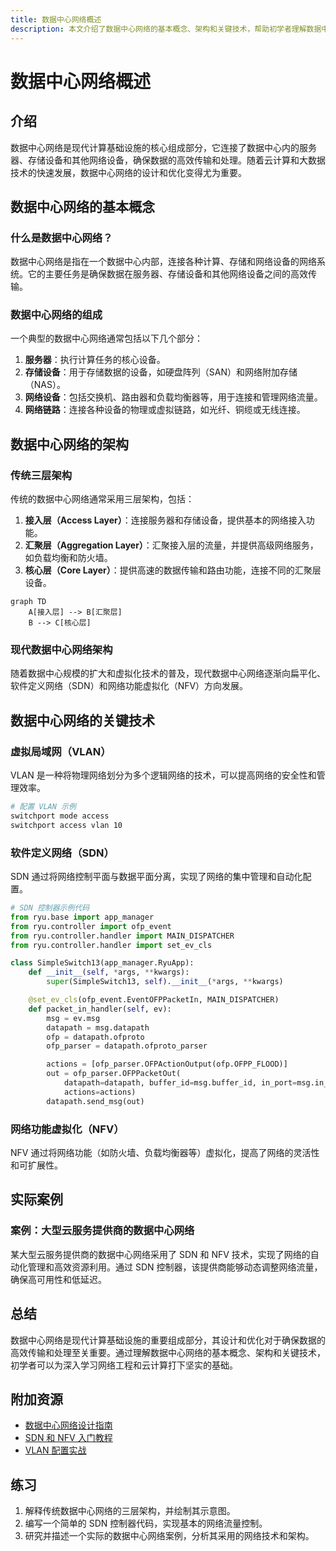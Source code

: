 ```yaml
---
title: 数据中心网络概述
description: 本文介绍了数据中心网络的基本概念、架构和关键技术，帮助初学者理解数据中心网络的组成和工作原理。
---
```


# 数据中心网络概述

## 介绍

数据中心网络是现代计算基础设施的核心组成部分，它连接了数据中心内的服务器、存储设备和其他网络设备，确保数据的高效传输和处理。随着云计算和大数据技术的快速发展，数据中心网络的设计和优化变得尤为重要。

## 数据中心网络的基本概念

### 什么是数据中心网络？

数据中心网络是指在一个数据中心内部，连接各种计算、存储和网络设备的网络系统。它的主要任务是确保数据在服务器、存储设备和其他网络设备之间的高效传输。

### 数据中心网络的组成

一个典型的数据中心网络通常包括以下几个部分：

1. **服务器**：执行计算任务的核心设备。
2. **存储设备**：用于存储数据的设备，如硬盘阵列（SAN）和网络附加存储（NAS）。
3. **网络设备**：包括交换机、路由器和负载均衡器等，用于连接和管理网络流量。
4. **网络链路**：连接各种设备的物理或虚拟链路，如光纤、铜缆或无线连接。

## 数据中心网络的架构

### 传统三层架构

传统的数据中心网络通常采用三层架构，包括：

1. **接入层（Access Layer）**：连接服务器和存储设备，提供基本的网络接入功能。
2. **汇聚层（Aggregation Layer）**：汇聚接入层的流量，并提供高级网络服务，如负载均衡和防火墙。
3. **核心层（Core Layer）**：提供高速的数据传输和路由功能，连接不同的汇聚层设备。

```mermaid
graph TD
    A[接入层] --> B[汇聚层]
    B --> C[核心层]
```

### 现代数据中心网络架构

随着数据中心规模的扩大和虚拟化技术的普及，现代数据中心网络逐渐向扁平化、软件定义网络（SDN）和网络功能虚拟化（NFV）方向发展。

## 数据中心网络的关键技术

### 虚拟局域网（VLAN）

VLAN 是一种将物理网络划分为多个逻辑网络的技术，可以提高网络的安全性和管理效率。

```bash
# 配置 VLAN 示例
switchport mode access
switchport access vlan 10
```

### 软件定义网络（SDN）

SDN 通过将网络控制平面与数据平面分离，实现了网络的集中管理和自动化配置。

```python
# SDN 控制器示例代码
from ryu.base import app_manager
from ryu.controller import ofp_event
from ryu.controller.handler import MAIN_DISPATCHER
from ryu.controller.handler import set_ev_cls

class SimpleSwitch13(app_manager.RyuApp):
    def __init__(self, *args, **kwargs):
        super(SimpleSwitch13, self).__init__(*args, **kwargs)

    @set_ev_cls(ofp_event.EventOFPPacketIn, MAIN_DISPATCHER)
    def packet_in_handler(self, ev):
        msg = ev.msg
        datapath = msg.datapath
        ofp = datapath.ofproto
        ofp_parser = datapath.ofproto_parser

        actions = [ofp_parser.OFPActionOutput(ofp.OFPP_FLOOD)]
        out = ofp_parser.OFPPacketOut(
            datapath=datapath, buffer_id=msg.buffer_id, in_port=msg.in_port,
            actions=actions)
        datapath.send_msg(out)
```

### 网络功能虚拟化（NFV）

NFV 通过将网络功能（如防火墙、负载均衡器等）虚拟化，提高了网络的灵活性和可扩展性。

## 实际案例

### 案例：大型云服务提供商的数据中心网络

某大型云服务提供商的数据中心网络采用了 SDN 和 NFV 技术，实现了网络的自动化管理和高效资源利用。通过 SDN 控制器，该提供商能够动态调整网络流量，确保高可用性和低延迟。

## 总结

数据中心网络是现代计算基础设施的重要组成部分，其设计和优化对于确保数据的高效传输和处理至关重要。通过理解数据中心网络的基本概念、架构和关键技术，初学者可以为深入学习网络工程和云计算打下坚实的基础。

## 附加资源

- [数据中心网络设计指南](https://example.com/data-center-network-design)
- [SDN 和 NFV 入门教程](https://example.com/sdn-nfv-tutorial)
- [VLAN 配置实战](https://example.com/vlan-configuration)

## 练习

1. 解释传统数据中心网络的三层架构，并绘制其示意图。
2. 编写一个简单的 SDN 控制器代码，实现基本的网络流量控制。
3. 研究并描述一个实际的数据中心网络案例，分析其采用的网络技术和架构。
